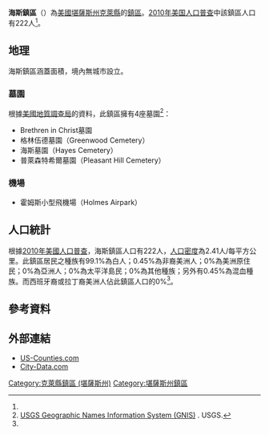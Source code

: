 {{noteTA
|G1=USState
}}
{{Infobox settlement
|official_name = 海斯鎮區
|native_name = Hayes Township
|settlement_type = 鎮區
|image_map = Map highlighting Hayes Township, Clay County, Kansas.svg
|map_caption = 海斯鎮區在克萊縣的位置
|coordinates_display = inline,title
|coordinates_region = US-KS
|subdivision_type = [[世界政區索引|國家]]
|subdivision_name = [[美国|美国]]
|subdivision_type1 = [[美國行政區劃|州]]
|subdivision_name1 = [[堪薩斯州|堪薩斯州]]
|subdivision_type2 = [[堪萨斯州行政区划|縣]]
|subdivision_name2 = [[克萊縣_(堪薩斯州)|克萊縣]]
|area_total_km2 = 92.39
|area_land_km2 = 92.39
|area_water_km2 = 0
|area_total_sq_mi = 35.67
|area_land_sq_mi = 35.67
|area_water_sq_mi = 0
|area_water_percent = 0
|population_as_of = [[2010年美国人口普查|2010]]
|population_footnotes = <ref name="Census 2010">{{cite web| url=http://factfinder2.census.gov| title=Race, Hispanic or Latino, Age, and Housing Occupancy: 2010 Census Redistricting Data (Public Law 94-171) Summary File (QT-PL), Hayes township, Clay County, Kansas| publisher=U.S. Census Bureau, American FactFinder 2| accessdate=2016-04-22| archive-date=2013-09-11| archive-url=https://web.archive.org/web/20130911234518/http://factfinder2.census.gov/| dead-url=no}}</ref>
|population_total = 222
|population_density_km2 = auto
|elevation_footnotes = 
|elevation_m = 400
|elevation_ft = 1312
|latd = 39
|latm = 26
|lats = 30
|latNS = N
|longd = 97
|longm = 05
|longs = 31
|longEW = W
|postal_code_type =
|postal_code = 
|blank_name = [[地名信息系统|GNIS]] ID
|blank_info = [http://geonames.usgs.gov/pls/gnispublic/f?p=gnispq:3:::NO::P3_FID:0476025 0476025]
|website = 
|footnotes = 
}}

'''海斯鎮區'''（{{lang-en|'''Hayes Township'''}}）為[[美國|美國]][[堪薩斯州|堪薩斯州]][[克萊縣_(堪薩斯州)|克萊縣]]的[[行政鎮區|鎮區]]。[[2010年美国人口普查|2010年美国人口普查]]中該鎮區人口有222人<ref name="Census 2010"/>。

==地理==
海斯鎮區涵蓋面積{{convert|92.39|km2|sqmi}}，境內無城市設立。

===墓園===
根據[[美國地質調查局|美國地質調查局]]的資料，此鎮區擁有4座墓園<ref>[http://geonames.usgs.gov/domestic/index.html USGS Geographic Names Information System (GNIS)] {{Wayback|url=http://geonames.usgs.gov/domestic/index.html |date=20190428150204 }}. USGS.</ref>：
*Brethren in Christ墓園
*格林伍德墓園（Greenwood Cemetery）
*海斯墓園（Hayes Cemetery）
*普萊森特希爾墓園（Pleasant Hill Cemetery）

===機場===
*霍姆斯小型飛機場（Holmes Airpark）

==人口統計==
根據[[2010年美國人口普查|2010年美國人口普查]]，海斯鎮區人口有222人，[[人口密度|人口密度]]為2.41人/每平方公里。此鎮區居民之種族有99.1%為白人；0.45%為非裔美洲人；0%為美洲原住民；0%為亞洲人；0%為太平洋島民；0%為其他種族；另外有0.45%為混血種族。而西班牙裔或拉丁裔美洲人佔此鎮區人口的0%<ref name="Census 2010"/>。

==參考資料==
{{reflist}}

==外部連結==
* [https://web.archive.org/web/20080723112151/http://www.us-counties.com/localgov/kansas.html US-Counties.com]
* [http://www.city-data.com/township/Hayes-KS.html City-Data.com]{{dead link|date=2018年3月 |bot=InternetArchiveBot |fix-attempted=yes }}

{{克萊縣 (堪薩斯州)}}

{{DEFAULTSORT:Hayes}}
[[Category:克萊縣鎮區_(堪薩斯州)|Category:克萊縣鎮區 (堪薩斯州)]]
[[Category:堪薩斯州鎮區|Category:堪薩斯州鎮區]]